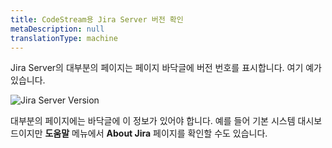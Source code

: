 ```yaml
---
title: CodeStream용 Jira Server 버전 확인
metaDescription: null
translationType: machine
---
```



Jira Server의 대부분의 페이지는 페이지 바닥글에 버전 번호를 표시합니다. 여기 예가 있습니다.

<img
  alt="Jira Server Version"
  src={codestreamFindYourJiraServerVersion}
/>

대부분의 페이지에는 바닥글에 이 정보가 있어야 합니다. 예를 들어 기본 시스템 대시보드이지만 **도움말** 메뉴에서 **About Jira** 페이지를 확인할 수도 있습니다.